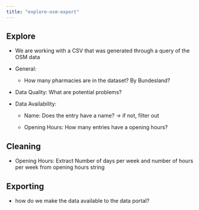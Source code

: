 ```yaml
---
title: "explore-osm-export"
---
```


## Explore

-   We are working with a CSV that was generated through a query of the OSM data

-   General:

    -   How many pharmacies are in the dataset? By Bundesland?

-   Data Quality: What are potential problems?

-   Data Availability:

    -   Name: Does the entry have a name? -\> if not, filter out

    -   Opening Hours: How many entries have a opening hours?

## Cleaning

-   Opening Hours: Extract Number of days per week and number of hours per week from opening hours string

## Exporting

-   how do we make the data available to the data portal?